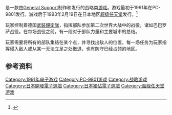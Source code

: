 {{NoteTA
| G1=Games
}}

{{vgname|钢铁之骑士|ja=鋼鉄の騎士}}是一款由[[General_Support|General Support]]制作和发行的战略类[[游戏|游戏]]。游戏最初于1991年在PC-9801发行。游戏后于1993年2月19日在日本地区[[超级任天堂|超级任天堂]]发行。<ref name="gamefaqs">{{cite web| url = http://www.gamefaqs.com/snes/581870-koutetsu-no-kishi/data| title = Release information| publisher = [[GameFAQs|GameFAQs]]| date = | accessdate = 2016-01-25| deadurl = yes| archiveurl = https://web.archive.org/web/20110807012233/http://www.gamefaqs.com/snes/581870-koutetsu-no-kishi/data| archivedate = 2011-08-07}}</ref>

玩家控制着德国[[武裝親衛隊|武裝親衛隊]]，指挥部队参加第二次世界大战中的战役，诸如巴巴罗萨战役。在每场战役之前，有一段对于部队力量和主要城市的总结。

玩家需要将所有的部队集结在某个点，并寻找出敌人的位置。每一场任务为玩家指挥侵入敌人或从某一无法立足之处撤退，也有防守已经占领的地区。

== 参考资料 ==
{{Reflist}}

{{DEFAULTSORT:Koutetsu no Kishi}}
[[Category:1991年电子游戏|Category:1991年电子游戏]]
[[Category:PC-9801游戏|Category:PC-9801游戏]]
[[Category:战略游戏|Category:战略游戏]]
[[Category:日本開發電子遊戲|Category:日本開發電子遊戲]]
[[Category:日本獨佔電子遊戲|Category:日本獨佔電子遊戲]]
[[Category:超级任天堂游戏|Category:超级任天堂游戏]]

{{strategy-videogame-stub}}